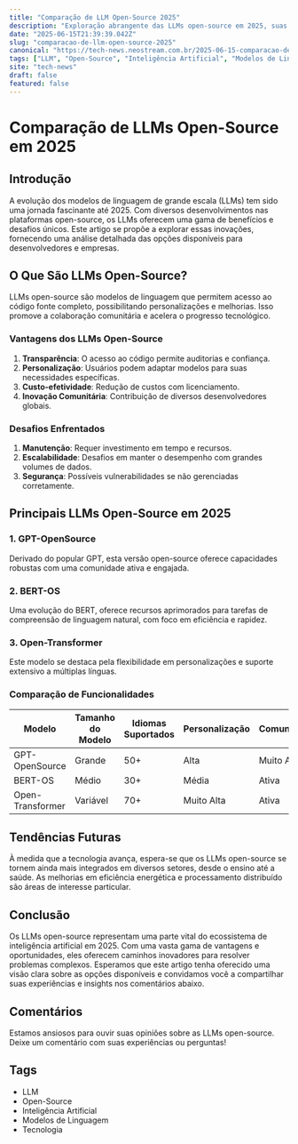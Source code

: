 ```yaml
---
title: "Comparação de LLM Open-Source 2025"
description: "Exploração abrangente das LLMs open-source em 2025, suas vantagens, desvantagens e tendências futuras."
date: "2025-06-15T21:39:39.042Z"
slug: "comparacao-de-llm-open-source-2025"
canonical: "https://tech-news.neostream.com.br/2025-06-15-comparacao-de-llm-open-source-2025"
tags: ["LLM", "Open-Source", "Inteligência Artificial", "Modelos de Linguagem", "Tecnologia"]
site: "tech-news"
draft: false
featured: false
---
```


# Comparação de LLMs Open-Source em 2025

## Introdução

A evolução dos modelos de linguagem de grande escala (LLMs) tem sido uma jornada fascinante até 2025. Com diversos desenvolvimentos nas plataformas open-source, os LLMs oferecem uma gama de benefícios e desafios únicos. Este artigo se propõe a explorar essas inovações, fornecendo uma análise detalhada das opções disponíveis para desenvolvedores e empresas.

## O Que São LLMs Open-Source?

LLMs open-source são modelos de linguagem que permitem acesso ao código fonte completo, possibilitando personalizações e melhorias. Isso promove a colaboração comunitária e acelera o progresso tecnológico.

### Vantagens dos LLMs Open-Source

1. **Transparência**: O acesso ao código permite auditorias e confiança.
2. **Personalização**: Usuários podem adaptar modelos para suas necessidades específicas.
3. **Custo-efetividade**: Redução de custos com licenciamento.
4. **Inovação Comunitária**: Contribuição de diversos desenvolvedores globais.

### Desafios Enfrentados

1. **Manutenção**: Requer investimento em tempo e recursos.
2. **Escalabilidade**: Desafios em manter o desempenho com grandes volumes de dados.
3. **Segurança**: Possíveis vulnerabilidades se não gerenciadas corretamente.

## Principais LLMs Open-Source em 2025

### 1. GPT-OpenSource

Derivado do popular GPT, esta versão open-source oferece capacidades robustas com uma comunidade ativa e engajada.

### 2. BERT-OS

Uma evolução do BERT, oferece recursos aprimorados para tarefas de compreensão de linguagem natural, com foco em eficiência e rapidez.

### 3. Open-Transformer

Este modelo se destaca pela flexibilidade em personalizações e suporte extensivo a múltiplas línguas.

### Comparação de Funcionalidades

| Modelo          | Tamanho do Modelo | Idiomas Suportados | Personalização | Comunidade |
|-----------------|-------------------|--------------------|----------------|------------|
| GPT-OpenSource  | Grande            | 50+                | Alta           | Muito Ativa|
| BERT-OS         | Médio             | 30+                | Média          | Ativa      |
| Open-Transformer| Variável          | 70+                | Muito Alta     | Ativa      |

## Tendências Futuras

À medida que a tecnologia avança, espera-se que os LLMs open-source se tornem ainda mais integrados em diversos setores, desde o ensino até a saúde. As melhorias em eficiência energética e processamento distribuído são áreas de interesse particular.

## Conclusão

Os LLMs open-source representam uma parte vital do ecossistema de inteligência artificial em 2025. Com uma vasta gama de vantagens e oportunidades, eles oferecem caminhos inovadores para resolver problemas complexos. Esperamos que este artigo tenha oferecido uma visão clara sobre as opções disponíveis e convidamos você a compartilhar suas experiências e insights nos comentários abaixo.

## Comentários

Estamos ansiosos para ouvir suas opiniões sobre as LLMs open-source. Deixe um comentário com suas experiências ou perguntas!

## Tags

- LLM
- Open-Source
- Inteligência Artificial
- Modelos de Linguagem
- Tecnologia